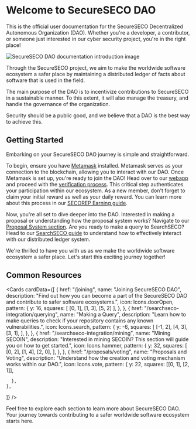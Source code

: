 
# Welcome to SecureSECO DAO

<Callout type="info" emoji="👾">
  This is the official user documentation for the SecureSECO Decentralized
  Autonomous Organization (DAO). Whether you're a developer, a contributor, or
  someone just interested in our cyber security project, you're in the right
  place!
</Callout>

![SecureSECO DAO documentation introduction image](/og-image.png)

Through the SecureSECO project, we aim to make the worldwide software ecosystem a safer place by maintaining a distributed ledger of facts about software that is used in the field.

The main purpose of the DAO is to incentivize contributions to SecureSECO in a sustainable manner. To this extent, it will also manage the treasury, and handle the governance of the organization.

Security should be a public good, and we believe that a DAO is the best way to achieve this.

## Getting Started

Embarking on your SecureSECO DAO journey is simple and straightforward.

To begin, ensure you have [Metamask](/joining/installing-metamask) installed. Metamask serves as your connection to the blockchain, allowing you to interact with our DAO.
Once Metamask is set up, you're ready to join the DAO! Head over to our [webapp](https://dao.secureseco.org/) and proceed with the [verification process](/joining/verification). This critical step authenticates your participation within our ecosystem.
As a new member, don't forget to claim your initial reward as well as your daily reward. You can learn more about this process in our [SECOREP Earning guide](/secorep/earning).

Now, you're all set to dive deeper into the DAO. Interested in making a proposal or understanding how the proposal system works? Navigate to our [Proposal System section](/proposals).
Are you ready to make a query to SearchSECO? Head to our [SearchSECO guide](/searchseco-integration) to understand how to effectively interact with our distributed ledger system.

We're thrilled to have you with us as we make the worldwide software ecosystem a safer place. Let's start this exciting journey together!

## Common Resources

<Cards
  cardData={[
    {
      href: "/joining",
      name: "Joining SecureSECO DAO",
      description:
        "Find out how you can become a part of the SecureSECO DAO and contribute to safer software ecosystems.",
      icon: Icons.doorOpen,
      pattern: {
        y: 16,
        squares: [
          [0, 1],
          [1, 3],
          [5, 2]
        ],
      },
    },
    {
      href: "/searchseco-integration/querying",
      name: "Making a Query",
      description:
        "Learn how to make queries to check if your repository contains any known vulnerabilities.",
      icon: Icons.search,
      pattern: {
        y: -6,
        squares: [
          [-1, 2],
          [4, 3],
          [3, 1],
        ],
      },
    },
    {
      href: "/searchseco-integration/mining",
      name: "Mining SECOIN",
      description:
        "Interested in mining SECOIN? This section will guide you on how to get started.",
      icon: Icons.hammer,
      pattern: {
        y: 32,
        squares: [
          [0, 2],
          [1, 4],
          [2, 0],
        ],
      },
    },
    {
      href: "/proposals/voting",
      name: "Proposals and Voting",
      description:
        "Understand how the creation and voting mechanism works within our DAO.",
      icon: Icons.vote,
      pattern: {
        y: 22,
        squares: [[0, 1], [2, 1]],

      },
    },

]}
/>

Feel free to explore each section to learn more about SecureSECO DAO. Your journey towards contributing to a safer worldwide software ecosystem starts here.
